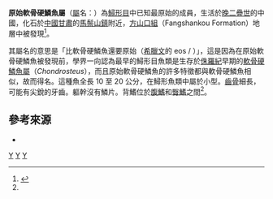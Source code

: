 {{Automatic taxobox
| taxon = Eochondrosteus
| authority = [[卢立伍|Lu]], [[李大庆|Li]] & [[杨良锋|Yang]], 2005
| fossil_range = {{fossilrange|259|252.3}}[[二疊紀|二疊紀]]晚期
| type_species = '''中華原始軟骨硬鱗魚<br> ''Eochondrosteus sinensis'''''
| type_species_authority = Lu, Li & Yang, 2005
}}

'''原始軟骨硬鱗魚屬'''（[[屬|屬]]名：''{{lang|la|Eochondrosteus}}''）為[[鱘形目|鱘形目]]中已知最原始的成員，生活於[[二疊紀|晚二疊世]]的中國，化石於[[中國|中國]][[甘肅|甘肅]]的[[馬鬃山鎮|馬鬃山鎮]]附近，[[方山口組|方山口組]]（Fangshankou Formation）地層中被發現<ref name="Lu">{{cite journal | author = 卢立伍, 李大庆, 杨良锋 | title = "中国发现二叠纪鲟形鱼类化石" | journal = 科学通报 | volume = 50 | issue = 10 | pages = 1058–1059 | year = 2005 | url = }}</ref>。

其屬名的意思是「比軟骨硬鱗魚還要原始（[[希臘文|希臘文]]的 eos / {{lang|gre|ἠώς}}）」，這是因為在原始軟骨硬鱗魚被發現前，學界一向認為最早的鱘形目魚類是生存於[[侏羅紀|侏羅紀]]早期的[[軟骨硬鱗魚屬|軟骨硬鱗魚屬]]（''Chondrosteus''），而且原始軟骨硬鱗魚的許多特徵都與軟骨硬鱗魚相似，故而得名。這種魚全長 10 至 20 公分，在鱘形魚類中屬於小型。[[齒骨|齒骨]]細長，可能有尖銳的牙齒。軀幹沒有鱗片。背鰭位於[[腹鰭|腹鰭]]和[[臀鰭|臀鰭]]之間<ref name="Lu"/>。

== 參考來源 ==
{{Reflist}}

{{Refbegin}}
* {{cite book | author = 卢立伍, 陈晓云 | chapter = "中国石炭－二叠纪脊椎动物研究回顾" | editor = 董为 | title = "第十二届中国古脊椎动物学学术年会论文集" | publisher = 海洋出版社 | pages = 1–12 | isbn = 7-5027-7798-9 | url = http://www.ivpp.ac.cn/jgsz/gkxh/gjzdwxh/nhlwj/201201/P020120118411303139687.pdf | date = 2010年9月 | access-date = 2015-10-03 | archive-url = https://web.archive.org/web/20151004144851/http://www.ivpp.ac.cn/jgsz/gkxh/gjzdwxh/nhlwj/201201/P020120118411303139687.pdf | archive-date = 2015-10-04 | dead-url = yes }}
{{Refend}}

{{Fish-stub}}
{{軟質亞綱}}
{{Taxonbar}}
[[Category:2005年描述的分类群|Y]]
[[Category:鱘形目|Y]]
[[Category:二疊紀魚類|Y]]